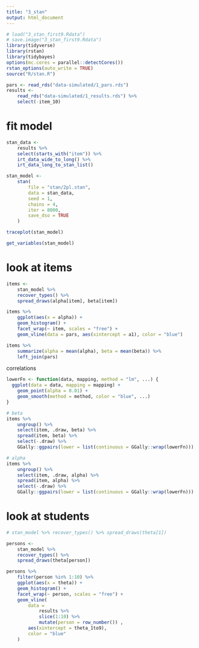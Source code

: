 ```yaml
---
title: "3_stan"
output: html_document
---
```


```r
# load("3_stan_first9.Rdata")
# save.image("3_stan_first9.Rdata")
library(tidyverse)
library(rstan)
library(tidybayes)
options(mc.cores = parallel::detectCores())
rstan_options(auto_write = TRUE)
source("R/stan.R")

pars <- read_rds("data-simulated/1_pars.rds")
results <- 
    read_rds("data-simulated/1_results.rds") %>% 
    select(-item_10)
```

# fit model

```r
stan_data <- 
    results %>% 
    select(starts_with("item")) %>% 
    irt_data_wide_to_long() %>% 
    irt_data_long_to_stan_list()

stan_model <- 
    stan(
        file = "stan/2pl.stan",
        data = stan_data,
        seed = 1,
        chains = 4,
        iter = 8000,
        save_dso = TRUE
    )

traceplot(stan_model)

get_variables(stan_model)
```

# look at items

```r
items <- 
    stan_model %>% 
    recover_types() %>% 
    spread_draws(alpha[item], beta[item])

items %>% 
    ggplot(aes(x = alpha)) +
    geom_histogram() +
    facet_wrap(~ item, scales = "free") +
    geom_vline(data = pars, aes(xintercept = a1), color = "blue")

items %>% 
    summarize(alpha = mean(alpha), beta = mean(beta)) %>% 
    left_join(pars)
```

correlations

```r
lowerFn <- function(data, mapping, method = "lm", ...) {
  ggplot(data = data, mapping = mapping) +
    geom_point(alpha = 0.01) +
    geom_smooth(method = method, color = "blue", ...)
}

# beta 
items %>% 
    ungroup() %>% 
    select(item, .draw, beta) %>% 
    spread(item, beta) %>% 
    select(-.draw) %>% 
    GGally::ggpairs(lower = list(continuous = GGally::wrap(lowerFn)))

# alpha
items %>% 
    ungroup() %>% 
    select(item, .draw, alpha) %>% 
    spread(item, alpha) %>% 
    select(-.draw) %>% 
    GGally::ggpairs(lower = list(continuous = GGally::wrap(lowerFn)))
```

# look at students

```r
# stan_model %>% recover_types() %>% spread_draws(theta[1])

persons <- 
    stan_model %>% 
    recover_types() %>% 
    spread_draws(theta[person])

persons %>% 
    filter(person %in% 1:10) %>% 
    ggplot(aes(x = theta)) +
    geom_histogram() +
    facet_wrap(~ person, scales = "free") +
    geom_vline(
        data = 
            results %>% 
            slice(1:10) %>% 
            mutate(person = row_number()) , 
        aes(xintercept = theta_1to9), 
        color = "blue"
    )
```
